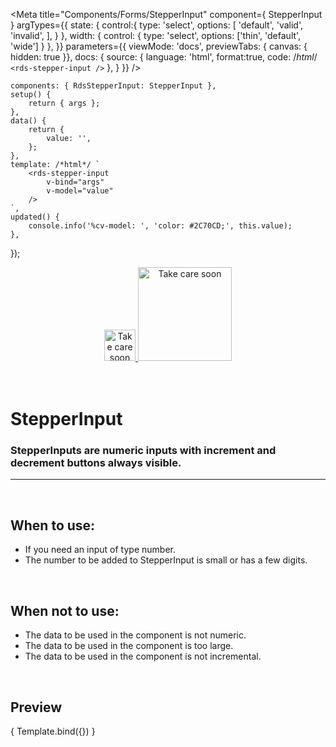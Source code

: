 
<Meta
	title="Components/Forms/StepperInput"
	component={ StepperInput }
	argTypes={{
		state: {
			control:{
				type: 'select',
				options: [
					'default',
					'valid',
					'invalid',
				],
			}
		},
		width: { 
			control: { 
				type: 'select',
				options: ['thin', 'default', 'wide']
			}
		},
	}}
	parameters={{
		viewMode: 'docs',
		previewTabs: { canvas: { hidden: true }},
		docs: {
			source: {
				language: 'html',
				format:true,
				code: /*html*/ 
`<rds-stepper-input />`
			},
		}
	}}
/>

	components: { RdsStepperInput: StepperInput },
	setup() {
		return { args };
	},
	data() {
		return {
			value: '',
		};
	},
	template: /*html*/ `
		<rds-stepper-input
			v-bind="args"
			v-model="value"
		/>
	`,
	updated() {
		console.info('%cv-model: ', 'color: #2C70CD;', this.value);
	},
});

<div align="center" style={{display: 'flex'}}>
    <a href="https://rahulaher.netlify.app">
        <img src="../../../public/img/logo/glyph-black-colored.svg" alt="Take care soon" width="50" />
        <img src="../../../public/img/logo/word-black-colored.svg" alt="Take care soon" width="150" />
    </a>
</div>

<br />
<br />

# StepperInput

### StepperInputs are numeric inputs with increment and decrement buttons always visible.

---
<br />

## When to use:
- If you need an input of type number.
- The number to be added to StepperInput is small or has a few digits.

<br />

## When not to use:
- The data to be used in the component is not numeric.
- The data to be used in the component is too large.
- The data to be used in the component is not incremental.
<br />

## Preview

<Canvas>
	<Story
		name="StepperInput"
	>
		{ Template.bind({}) }
	</Story>
</Canvas>

<ArgsTable story="StepperInput" />